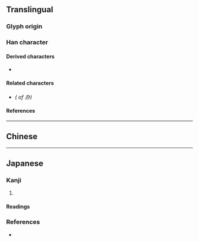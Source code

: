 {{also|辦}}
{{character info/new}}
==Translingual==
{{stroke order}}

===Glyph origin===
{{Han simp|辦|f=辡|t=八}}

===Han character===
{{Han char|rn=19|rad=力|as=02|sn=4|four=|canj=KSC|ids=⿻力八}}

====Derived characters====
* {{l|mul|[[协]], [[胁]], [[苏]]}}

====Related characters====
* {{l|mul|[[辦]]}} ''({{w|Traditional Chinese|Traditional form}} of 办)''

====References====
{{Han ref|kx=0146.101|dkj=02294|dj=0328.050|hdz=10365.060|uh=529E}}

----

==Chinese==
{{zh-see|辦}}

----

==Japanese==

===Kanji===
{{ja-kanji|grade=|rs=力02}}

# {{alternative form of|辦|lang=ja}}

====Readings====
{{ja-readings
|on=[[べん]] (ben), [[へん]] (hen)
}}

===References===
* {{R:Koseki Moji|026630}}